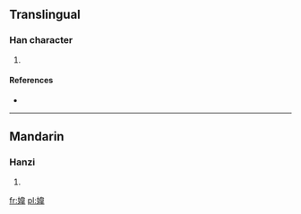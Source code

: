 ==Translingual==

===Han character===
{{Han char|rn=38|rad=女|as=09|sn=12|four=|canj=女木一手 (VDMQ)}}

# {{defn|Han|sort=女09}}

====References====
* {{Han ref|kx=0266.120|dkj=06473|dj=0533.180|hdz=21069.130|uh=5A81|ud=23169}}

----

==Mandarin==

===Hanzi===
{{cmn-hanzi|pin=[[wēi]] ([[wei1]])|wg=wei<sup>1</sup>}}

# {{defn|Mandarin|sort=女09}}

[[fr:媁]]
[[pl:媁]]